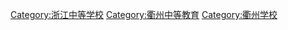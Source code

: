 [[Category:浙江中等学校|Category:浙江中等学校]]
[[Category:衢州中等教育|Category:衢州中等教育]]
[[Category:衢州学校|Category:衢州学校]]